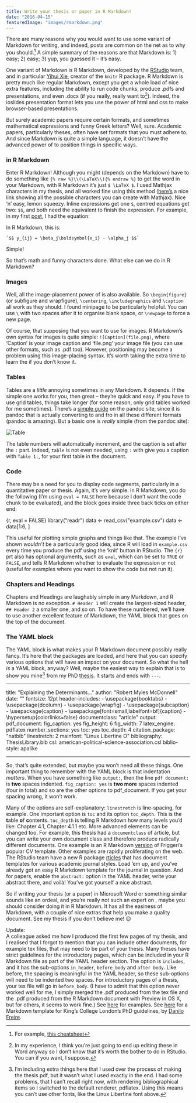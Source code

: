```yaml
---
title: Write your thesis or paper in R Markdown!
date: "2016-04-15"
featuredImage: "images/rmarkdown.png"
---
```



There are many reasons why you would want to use some variant of Markdown for writing, and indeed, posts are common on the net as to why you should.[^1] A simple summary of the reasons are that Markdown is: 1) easy; 2) easy; 3) yup, you guessed it – it’s easy.

One variant of Markdown is R Markdown, developed by the [RStudio](https://www.rstudio.com/) team, and in particular [Yihui Xie](https://yihui.name/knitr/), creator of the `knitr` R package. R Markdown is pretty much like regular Markdown, except you get a whole load of nice extra features, including the ability to run code chunks, produce .pdfs and presentations, and even .docx (if you really, really want to[^2]). Indeed, the ioslides presentation format lets you use the power of html and css to make browser-based presentations.

But surely academic papers require certain formats, and sometimes mathematical expressions and funny Greek letters? Well, sure. Academic papers, particularly theses, often have set formats that you must adhere to. And since Markdown is quite a simple language, it doesn’t have the advanced power of <InlineMath math="\LaTeX"/> to position things in specific ways.

### <InlineMath math="\LaTeX"/> in R Markdown

Enter R Markdown! Although you might (depends on the Markdown) have to do something like `{% raw %}\\(\LaTeX\\){% endraw %}` to get the word <InlineMath math="\LaTeX"/> in your Markdown, with R Markdown it’s just `$ \LaTeX $`. I used Mathjax characters in my thesis, and all worked fine using this method ([here’s](https://www.onemathematicalcat.org/MathJaxDocumentation/TeXSyntax.htm) a nice link showing all the possible characters you can create with Mathjax). Nice ‘n’ easy, lemon squeezy. Inline <InlineMath math="\LaTeX"/> expressions get one `$`, centred equations get two: `$$`, and both need the equivalent to finish the expression. For example, in my first [post](https://www.robertmylesmcdonnell.com/content/posts/stan-or-jags-for-bayesian-ideal-point-irt/), I had the equation:

<BlockMath math="y_{ij} = \beta_j\bf{x_i} - \alpha_j" />

In R Markdown, this is:

    `$$ y_{ij} = \beta_j\boldsymbol{x_i} - \alpha_j $$`

Simple!

So that’s math and funny characters done. What else can we do in R Markdown?

### Images

Well, all the image-placement power of <InlineMath math="\LaTeX"/> is also available. So `\begin{figure}` (or subfigure and wrapfigure), `\centering`, `\includegraphics` and `\caption` all work as they should. I found minipage to be particularly helpful. You can use `\` with two spaces after it to organise blank space, or `\newpage` to force a new page.

Of course, that supposing that you want to use <InlineMath math="\LaTeX"/> for images. R Markdown’s own syntax for images is quite simple: `![Caption](file.png)`, where ‘Caption’ is your image caption and ‘file.png’ your image file (you can use other formats, such as .pdf too). However, positioning may become a problem using this image-placing syntax. It’s worth taking the extra time to learn the <InlineMath math="\LaTeX"/> if you don’t know it.

### Tables

Tables are a _little_ annoying sometimes in any Markdown. It depends. If the simple one works for you, then great – they’re quick and easy. If you have to use grid tables, things take longer (for some reason, only grid tables worked for me sometimes). There’s a [simple guide](https://pandoc.org/README.html#tables) on the pandoc site, since it is pandoc that is actually converting to and fro in all these different formats (pandoc is amazing). But a basic one is _really_ simple (from the pandoc site):

![Table](images/pandoctable.png)

The table numbers will automatically increment, and the caption is set after the `:` part. Indeed, `table` is not even needed, using `:` with give you a caption with `Table 1:`, for your first table in the document.

### Code

There may be a need for you to display code segments, particularly in a quantitative paper or thesis. Again, it’s very simple. In R Markdown, you do the following (I’m using `eval = FALSE` here because I don’t want the code chunk to be evaluated), and the block goes inside three back ticks on either end:

{r, eval = FALSE}
library("readr")
data <- read_csv("example.csv")
data <- data[1:6, ]

This useful for plotting simple graphs and things like that. The example I’ve shown _wouldn’t_ be a particularly good idea, since R will load in `example.csv` every time you produce the pdf using the ‘knit’ button in RStudio. The `{r}` prt also has optional arguments, such as `eval`, which can be set to `TRUE` or `FALSE`, and tells R Markdown whether to evaluate the expression or not (useful for examples where you want to show the code but not run it).

### Chapters and Headings

Chapters and Headings are laughably simple in any Markdown, and R Markdown is no exception. `# Header 1` will create the largest-sized header, `## Header 2` a smaller one, and so on. To have these numbered, we’ll have to use another excellent feature of Markdown, the YAML block that goes on the top of the document.

### The YAML block

The YAML block is what makes your R Markdown document possibly really fancy. It’s here that the <InlineMath math="\LaTeX"/> packages are loaded, and here that you can specify various options that will have an impact on your document. So what the hell _is_ a YAML block, anyway? Well, maybe the easiest way to explain that is to show you mine[^3] from my PhD
[thesis](https://www.robertmylesmcdonnell.com/Robert_Myles_McDonnell_thesis.pdf). It starts and ends with `---`.

---

title: "Explaining the Determinants..."
author: "Robert Myles McDonnell"
date: ""
fontsize: 12pt
header-includes: - \usepackage{booktabs} - \usepackage{dcolumn} - \usepackage{wrapfig} - \usepackage{subcaption} - \usepackage{caption} - \usepackage[font=small,labelfont=bf]{caption} - \hypersetup{colorlinks=false}
documentclass: "article"
output:
pdf_document:
fig_caption: yes
fig_height: 6
fig_width: 7
latex_engine: pdflatex
number_sections: yes
toc: yes
toc_depth: 4
citation_package: "natbib"
linestretch: 2
mainfont: "Linux Libertine O"
bibliography: ThesisLibrary.bib
csl: american-political-science-association.csl
biblio-style: apalike

---

So, that’s quite extended, but maybe you won’t need all these things. One important thing to remember with the YAML block is that indentation _matters_. When you have something like `output:`, then the line `pdf document:` is **two** spaces indented. `fig_caption: yes` is **two more** spaces indented (four in total) and so are the other options to pdf_document. If you get your spacing wrong, it won’t work.

Many of the options are self-explanatory: `linestretch` is line-spacing, for example. One important option is `toc` and its option `toc_depth`. This is the **t**able **o**f **c**ontents. `toc_depth` is telling R Markdown how many levels you’d like: Chapter 4.1, Chapter 4.1.1 etc. More advanced elements can be changed too. For example, this thesis had a `documentclass` of article, but you can write your own document class and therefore produce radically different documents. One example is an R Markdown [version](https://github.com/danielkrizian/resume_template) of Friggeri’s popular CV template. Other examples are rapidly proliferating on the web. The RStudio team have a new R package [rticles](https://github.com/rstudio/rticles) that has document templates for various academic journal styles. Load ’em up, and you’ve already got an easy R Markdown template for the journal in question. And for papers, enable the `abstract:` option in the YAML header, write your abstract there, and voilà! You’ve got yourself a nice abstract.

So if writing your thesis (or a paper) in Microsoft Word or something similar sounds like an ordeal, and you’re really not such an expert on <InlineMath math="\LaTeX"/>, maybe you should consider doing it in R Markdown. It has all the easiness of Markdown, with a couple of nice extras that help you make a quality document. See my thesis if you don’t believe me! 😉

Update:  
A colleague asked me how I produced the first few pages of my thesis, and I realised that I forgot to mention that you can include other documents, for example tex files, that may need to be part of your thesis. Many theses have strict guidelines for the introductory pages, which can be included in your R Markdown file as part of the YAML header section. The option is `includes`, and it has the sub-options `in_header`, `before_body` and `after body`. Like before, the spacing is meaningful in the YAML header, so these sub-options will need to be indented two spaces. For introductory pages of a thesis, your tex file will go in `before_body`. (I have to admit that this option never worked well for me, I simply merged the .pdf produced from the tex file and the .pdf produced from the R Markdown document with Preview in OS X, but for others, it seems to work fine.) See [here](https://rmarkdown.rstudio.com/markdown_document_format.html) for examples. See [here](https://github.com/danilofreire/kcl-thesis-template-markdown) for a Markdown template for King’s College London’s PhD guidelines, by [Danilo Freire](https://github.com/danilofreire).

[^1]: For example, [this cheatsheet](https://markdown-guide.readthedocs.org/en/latest/basics.html)
[^2]: In my experience, I think you’re just going to end up editing these in Word anyway so I don’t know that it’s worth the bother to do in RStudio. You can if you want, I suppose.
[^3]: I’m including extra things here that I used over the process of making the thesis pdf, but it wasn’t what I used exactly in the end. I had some problems, that I can’t recall right now, with rendering bibliographical items so I switched to the default <InlineMath math="\LaTeX"/> renderer, pdflatex. Using this means you can’t use other fonts, like the Linux Libertine font above.
